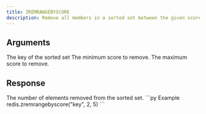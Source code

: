 ```yaml
---
title: ZREMRANGEBYSCORE
description: Remove all members in a sorted set between the given scores.
---
```



## Arguments 

<ParamField body="key" type="str" required>
  The key of the sorted set
</ParamField>

<ParamField body="min" type="str | float" required>
    The minimum score to remove.
</ParamField>
<ParamField body="min" type="str | float" required>
    The maximum score to remove.
</ParamField>

## Response

<ResponseField type="int"  required>
    The number of elements removed from the sorted set.
</ResponseField>



<RequestExample>
```py Example
redis.zremrangebyscore("key", 2, 5)
```
</RequestExample>
